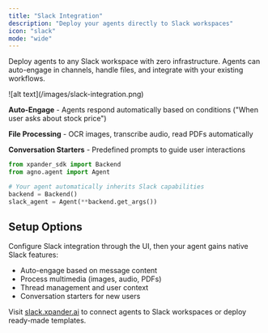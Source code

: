 ```yaml
---
title: "Slack Integration"
description: "Deploy your agents directly to Slack workspaces"
icon: "slack"
mode: "wide"
---
```


Deploy agents to any Slack workspace with zero infrastructure. Agents can auto-engage in channels, handle files, and integrate with your existing workflows.

<Frame>
![alt text](/images/slack-integration.png)
</Frame>

**Auto-Engage** - Agents respond automatically based on conditions ("When user asks about stock price")

**File Processing** - OCR images, transcribe audio, read PDFs automatically

**Conversation Starters** - Predefined prompts to guide user interactions

```python
from xpander_sdk import Backend
from agno.agent import Agent

# Your agent automatically inherits Slack capabilities
backend = Backend()
slack_agent = Agent(**backend.get_args())
```

## Setup Options

Configure Slack integration through the UI, then your agent gains native Slack features:

- Auto-engage based on message content
- Process multimedia (images, audio, PDFs)
- Thread management and user context
- Conversation starters for new users

Visit [slack.xpander.ai](https://slack.xpander.ai/) to connect agents to Slack workspaces or deploy ready-made templates.